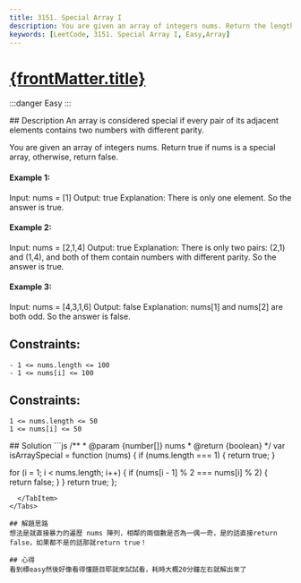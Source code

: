 ```yaml
---
title: 3151. Special Array I
description: You are given an array of integers nums. Return the length of the longest subarray of nums which is either strictly increasing or strictly decreasing .
keywords: [LeetCode, 3151. Special Array I, Easy,Array]
---
```


# [{frontMatter.title}](https://leetcode.com/problems/special-array-i)

:::danger Easy
:::


<Tabs>
  <TabItem value="description" label="題目描述" default>
    ## Description
An array is considered special if every pair of its adjacent elements contains two numbers with different parity.

You are given an array of integers nums. Return true if nums is a special array, otherwise, return false.



#### Example 1:
Input: nums = [1]
Output: true
Explanation:
There is only one element. So the answer is true.

#### Example 2:
Input: nums = [2,1,4]
Output: true
Explanation:
There is only two pairs: (2,1) and (1,4), and both of them contain numbers with different parity. So the answer is true.

#### Example 3:
Input: nums = [4,3,1,6]
Output: false
Explanation:
nums[1] and nums[2] are both odd. So the answer is false.


## Constraints:
```
- 1 <= nums.length <= 100
- 1 <= nums[i] <= 100
```

## Constraints:
```
1 <= nums.length <= 50
1 <= nums[i] <= 50
```

  </TabItem>
  <TabItem value="solution" label="解答">
   ## Solution
```js
/**
 * @param {number[]} nums
 * @return {boolean}
 */
var isArraySpecial = function (nums) {
  if (nums.length === 1) {
    return true;
  }

  for (i = 1; i < nums.length; i++) {
    if (nums[i - 1] % 2 === nums[i] % 2) {
      return false;
    }
  }
  return true;
};
```
  </TabItem>
</Tabs>

## 解題思路
想法是就直接暴力的遍歷 nums 陣列，相鄰的兩個數是否為一偶一奇，是的話直接return false，如果都不是的話那就return true！

## 心得
看到標easy然後好像看得懂題目耶就來試試看，耗時大概20分鐘左右就解出來了
